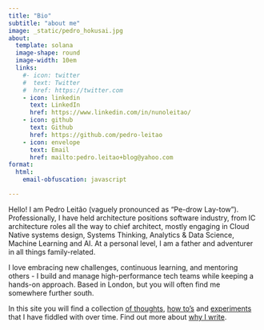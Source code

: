 ```yaml
---
title: "Bio"
subtitle: "about me"
image: _static/pedro_hokusai.jpg
about:
  template: solana
  image-shape: round
  image-width: 10em
  links:
    #- icon: twitter
    #  text: Twitter
    #  href: https://twitter.com
    - icon: linkedin
      text: LinkedIn
      href: https://www.linkedin.com/in/nunoleitao/
    - icon: github
      text: Github
      href: https://github.com/pedro-leitao
    - icon: envelope
      text: Email
      href: mailto:pedro.leitao+blog@yahoo.com
format:
  html:
    email-obfuscation: javascript

---
```


Hello! I am Pedro Leitão (vaguely pronounced as "Pe-drow Lay-tow"). Professionally, I have held architecture positions software industry, from IC architecture roles all the way to chief architect, mostly engaging in Cloud Native systems design, Systems Thinking, Analytics & Data Science, Machine Learning and AI. At a personal level, I am a father and adventurer in all things family-related.

I love embracing new challenges, continuous learning, and mentoring others - I build and manage high-performance tech teams while keeping a hands-on approach. Based in London, but you will often find me somewhere further south.

In this site you will find a collection [of thoughts](thoughts.qmd), [how to's](howtos.qmd) and [experiments](experiments.qmd) that I have fiddled with over time. Find out more about [why I write](/about.qmd).